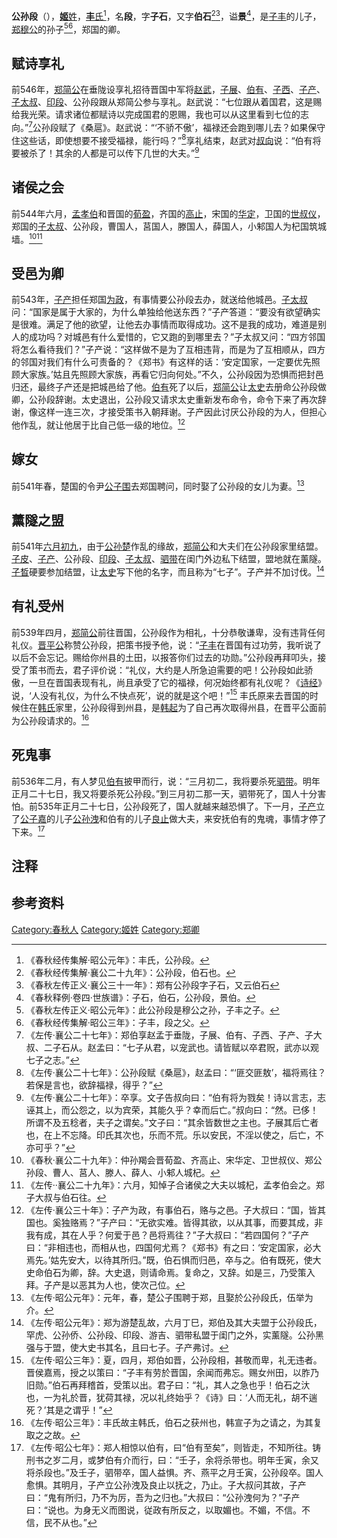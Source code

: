 {{Infobox 先秦人物
|名称= 公孙段
|图像=
|图说=
|姓=[[姬姓|姬]]
|氏=[[丰氏|丰]]
|名=段
|字=子石
|别名=
|别字=伯石
|谥号=景
|时代=春秋时期
|国家=
|身份=郑卿
|出生=
|逝世=前535年
|在位=
|父=[[子丰|子丰]]
|母=
|正妻=
|妾=
|子女=[[丰施|丰施]]、[[丰卷|丰卷]]、[[楚灵王|楚灵王]]夫人
|太子=
}}
'''公孙段'''（{{bd|？||前535年||}}），[[姬姓|'''姬'''姓]]，[[丰氏|'''丰'''氏]]<ref>《春秋经传集解·昭公元年》：丰氏，公孙段。</ref>，名'''段'''，字'''子石'''，又字'''伯石'''<ref>《春秋经传集解·襄公二十九年》：公孙段，伯石也。</ref><ref>《春秋左传正义·襄公三十一年》：郑有公孙段字子石，又云伯石</ref>，谥'''景'''<ref>《春秋释例·卷四·世族谱》：子石，伯石，公孙段，景伯。</ref>，是[[子丰|子丰]]的儿子，[[郑穆公|郑穆公]]的孙子<ref>《春秋左传正义·昭公元年》：此公孙段是穆公之孙，子丰之子。</ref><ref>《春秋经传集解·昭公三年》：子丰，段之父。</ref>，郑国的卿。

==赋诗享礼==
前546年，[[郑简公|郑简公]]在垂陇设享礼招待晋国中军将[[赵武|赵武]]，[[子展|子展]]、[[伯有|伯有]]、[[子西|子西]]、[[子产|子产]]、[[子太叔|子太叔]]、[[印段|印段]]、公孙段跟从郑简公参与享礼。赵武说：“七位跟从着国君，这是赐给我光荣。请求诸位都赋诗以完成国君的恩赐，我也可以从这里看到七位的志向。”<ref>《左传·襄公二十七年》：郑伯享赵孟于垂陇，子展、伯有、子西、子产、子大叔、二子石从。赵孟曰：“七子从君，以宠武也。请皆赋以卒君贶，武亦以观七子之志。”</ref>公孙段赋了《桑扈》{{noteTag|1=《春秋经传集解·襄公二十七年》：《桑扈》，《诗·小雅》。义取君子有礼文，故能受天之祜。}}。赵武说：“‘不骄不傲’，福禄还会跑到哪儿去？如果保守住这些话，即使想要不接受福禄，能行吗？”<ref>《左传·襄公二十七年》：公孙段赋《桑扈》，赵孟曰：“‘匪交匪敖’，福将焉往？若保是言也，欲辞福禄，得乎？”</ref>享礼结束，赵武对[[叔向|叔向]]说：“伯有将要被杀了！其余的人都是可以传下几世的大夫。”<ref>《左传·襄公二十七年》：卒享。文子告叔向曰：“伯有将为戮矣！诗以言志，志诬其上，而公怨之，以为宾荣，其能久乎？幸而后亡。”叔向曰：“然。已侈！所谓不及五稔者，夫子之谓矣。”文子曰：“其余皆数世之主也。子展其后亡者也，在上不忘降。印氏其次也，乐而不荒。乐以安民，不淫以使之，后亡，不亦可乎？”</ref>

==诸侯之会==
前544年六月，[[孟孝伯|孟孝伯]]和晋国的[[荀盈|荀盈]]，齐国的[[高止|高止]]，宋国的[[华定|华定]]，卫国的[[世叔仪|世叔仪]]，郑国的[[子太叔|子太叔]]、公孙段，曹国人，莒国人，滕国人，薛国人，小邾国人为杞国筑城墙。<ref>《春秋·襄公二十九年》：仲孙羯会晋荀盈、齐高止、宋华定、卫世叔仪、郑公孙段、曹人、莒人、滕人、薛人、小邾人城杞。</ref><ref>《左传··襄公二十九年》：六月，知悼子合诸侯之大夫以城杞，孟孝伯会之。郑子大叔与伯石往。</ref>

==受邑为卿==
前543年，[[子产|子产]]担任郑国[[为政|为政]]，有事情要公孙段去办，就送给他城邑。[[子太叔|子太叔]]问：“国家是属于大家的，为什么单独给他送东西？”子产答道：“要没有欲望确实是很难。满足了他的欲望，让他去办事情而取得成功。这不是我的成功，难道是别人的成功吗？对城邑有什么爱惜的，它又跑的到哪里去？”子太叔又问：“四方邻国将怎么看待我们？”子产说：“这样做不是为了互相违背，而是为了互相顺从，四方的邻国对我们有什么可责备的？《郑书》有这样的话：‘安定国家，一定要优先照顾大家族。’姑且先照顾大家族，再看它归向何处。”不久，公孙段因为恐惧而把封邑归还，最终子产还是把城邑给了他。[[伯有|伯有]]死了以后，[[郑简公|郑简公]]让[[太史|太史]]去册命公孙段做卿，公孙段辞谢。太史退出，公孙段又请求太史重新发布命令，命令下来了再次辞谢，像这样一连三次，才接受策书入朝拜谢。子产因此讨厌公孙段的为人，但担心他作乱，就让他居于比自己低一级的地位。<ref>《左传·襄公三十年》：子产为政，有事伯石，赂与之邑。子大叔曰：“国，皆其国也。奚独赂焉？”子产曰：“无欲实难。皆得其欲，以从其事，而要其成，非我有成，其在人乎？何爱于邑？邑将焉往？”子大叔曰：“若四国何？”子产曰：“非相违也，而相从也，四国何尤焉？《郑书》有之曰：‘安定国家，必大焉先。’姑先安大，以待其所归。”既，伯石惧而归邑，卒与之。伯有既死，使大史命伯石为卿，辞。大史退，则请命焉。复命之，又辞。如是三，乃受策入拜。子产是以恶其为人也，使次己位。</ref>

==嫁女==
前541年春，楚国的令尹[[公子围|公子围]]去郑国聘问，同时娶了公孙段的女儿为妻。<ref>《左传·昭公元年》：元年，春，楚公子围聘于郑，且娶於公孙段氏，伍举为介。</ref>

==薰隧之盟==
前541年[[六月初九|六月初九]]，由于[[公孙楚|公孙楚]]作乱的缘故，[[郑简公|郑简公]]和大夫们在公孙段家里结盟。[[子皮|子皮]]、[[子产|子产]]、公孙段、[[印段|印段]]、[[子太叔|子太叔]]、[[驷带|驷带]]在闺门外边私下结盟，盟地就在薰隧。[[子晳_(郑国)|子晳]]硬要参加结盟，让[[太史|太史]]写下他的名字，而且称为“七子”。子产并不加讨伐。<ref>《左传·昭公元年》：郑为游楚乱故，六月丁巳，郑伯及其大夫盟于公孙段氏，罕虎、公孙侨、公孙段、印段、游吉、驷带私盟于闺门之外，实薰隧。公孙黑强与于盟，使大史书其名，且曰七子。子产弗讨。</ref>

==有礼受州==
前539年四月，[[郑简公|郑简公]]前往晋国，公孙段作为相礼，十分恭敬谦卑，没有违背任何礼仪。[[晋平公|晋平公]]称赞公孙段，把策书授予他，说：“[[子丰|子丰]]在晋国有过功劳，我听说了以后不会忘记。赐给你州县的土田，以报答你们过去的功勋。”公孙段再拜叩头，接受了策书而去，君子评价说：“礼仪，大约是人所急迫需要的吧！公孙段如此骄傲，一旦在晋国表现有礼，尚且承受了它的福禄，何况始终都有礼仪呢？《[[诗经|诗经]]》说，‘人没有礼仪，为什么不快点死’，说的就是这个吧！”<ref>《左传·昭公三年》：夏，四月，郑伯如晋，公孙段相，甚敬而卑，礼无违者。晋侯嘉焉，授之以策曰：“子丰有劳於晋国，余闻而弗忘。赐女州田，以胙乃旧勋。”伯石再拜稽首，受策以出。君子曰：“礼，其人之急也乎！伯石之汏也，一为礼於晋，犹荷其禄，况以礼终始乎？《诗》曰：‘人而无礼，胡不遄死？’其是之谓乎！”</ref>
丰氏原来去晋国的时候住在[[韩氏|韩氏]]家里，公孙段得到州县，是[[韩起|韩起]]为了自己再次取得州县，在晋平公面前为公孙段请求的。<ref>《左传·昭公三年》：丰氏故主韩氏，伯石之获州也，韩宣子为之请之，为其复取之之故。</ref>

==死鬼事==
前536年二月，有人梦见[[伯有|伯有]]披甲而行，说：“三月初二，我将要杀死[[驷带|驷带]]。明年正月二十七日，我又将要杀死公孙段。”到三月初二那一天，驷带死了，国人十分害怕。前535年正月二十七日，公孙段死了，国人就越来越恐惧了。下一月，[[子产|子产]]立了[[子孔_(郑国)|公子嘉]]的儿子[[公孙洩|公孙洩]]和伯有的儿子[[良止|良止]]做大夫，来安抚伯有的鬼魂，事情才停了下来。<ref>《左传·昭公七年》：郑人相惊以伯有，曰“伯有至矣”，则皆走，不知所往。铸刑书之岁二月，或梦伯有介而行，曰：“壬子，余将杀带也。明年壬寅，余又将杀段也。”及壬子，驷带卒，国人益惧。齐、燕平之月壬寅，公孙段卒。国人愈惧。其明月，子产立公孙洩及良止以抚之，乃止。子大叔问其故，子产曰：“鬼有所归，乃不为厉，吾为之归也。”大叔曰：“公孙洩何为？”子产曰：“说也。为身无义而图说，従政有所反之，以取媚也。不媚，不信。不信，民不从也。”</ref>

== 注释 ==
<div class="references-small">
{{NoteFoot}}
</div>

== 参考资料 ==
{{reflist}}

[[Category:春秋人|Category:春秋人]]
[[Category:姬姓|Category:姬姓]]
[[Category:郑卿|Category:郑卿]]